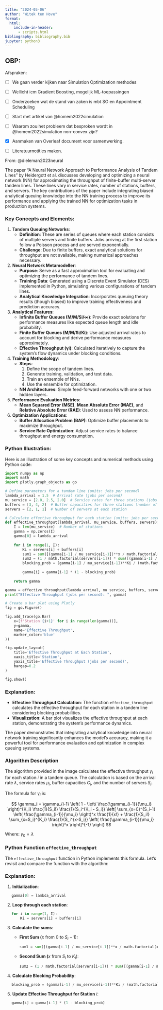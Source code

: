 ```yaml
---
title: "2024-05-06"
author: "Witek ten Hove"
format:
  html:
    include-in-header:
      - scripts.html
bibliography: bibliography.bib
jupyter: python3
---
```


## OBP:

Afspraken:

-   [ ] We gaan verder kijken naar Simulation Optimization methodes

-   [ ] Wellicht icm Gradient Boosting, mogelijk ML-toepassingen

-   [ ] Onderzoeken wat de stand van zaken is mbt SO en Appointment Scheduling

-   [ ] Start met artikel van @homem2022simulation

-   [ ] Waarom zou het probleem dat besproken wordt in @homem2022simulation non-convex zijn?

-   [x] Aanmaken van Overleaf document voor samenwerking.

-   [ ] Literatuurnotities maken.

From: @dieleman2023neural

The paper "A Neural Network Approach to Performance Analysis of Tandem Lines" by Heidergott et al. discusses developing and optimizing a neural network (NN) for approximating the throughput of finite-buffer multi-server tandem lines. These lines vary in service rates, number of stations, buffers, and servers. The key contributions of the paper include integrating biased analytical queuing knowledge into the NN training process to improve its performance and applying the trained NN for optimization tasks in production systems.

### Key Concepts and Elements:

1.  **Tandem Queuing Networks**:
    -   **Definition**: These are series of queues where each station consists of multiple servers and finite buffers. Jobs arriving at the first station follow a Poisson process and are served exponentially.
    -   **Challenge**: Due to finite buffers, exact analytical solutions for throughput are not available, making numerical approaches necessary.
2.  **Neural Network Metamodeller**:
    -   **Purpose**: Serve as a fast approximation tool for evaluating and optimizing the performance of tandem lines.
    -   **Training Data**: Generated using a Discrete Event Simulator (DES) implemented in Python, simulating various configurations of tandem lines.
    -   **Analytical Knowledge Integration**: Incorporates queuing theory results (though biased) to improve training effectiveness and prediction accuracy.
3.  **Analytical Features**:
    -   **Infinite Buffer Queues (M/M/Si/∞)**: Provide exact solutions for performance measures like expected queue length and idle probability.
    -   **Finite Buffer Queues (M/M/Si/Ki)**: Use adjusted arrival rates to account for blocking and derive performance measures approximately.
    -   **Effective Throughput (γi)**: Calculated iteratively to capture the system's flow dynamics under blocking conditions.
4.  **Training Methodology**:
    -   **Steps**:
        1.  Define the scope of tandem lines.
        2.  Generate training, validation, and test data.
        3.  Train an ensemble of NNs.
        4.  Use the ensemble for optimization.
    -   **NN Architectures**: Simple feed-forward networks with one or two hidden layers.
5.  **Performance Evaluation Metrics**:
    -   **Mean Squared Error (MSE)**, **Mean Absolute Error (MAE)**, and **Relative Absolute Error (RAE)**: Used to assess NN performance.
6.  **Optimization Applications**:
    -   **Buffer Allocation Problem (BAP)**: Optimize buffer placements to maximize throughput.
    -   **Service Rate Optimization**: Adjust service rates to balance throughput and energy consumption.

### Python Illustration:

Here is an illustration of some key concepts and numerical methods using Python code:

```python
import numpy as np
import math
import plotly.graph_objects as go

# Define parameters for a tandem line (units: jobs per second)
lambda_arrival = 1.5  # Arrival rate (jobs per second)
mu_service = [2.0, 2.5, 2.0]  # Service rates for three stations (jobs per second)
buffers = [3, 4, 2]  # Buffer capacities for three stations (number of jobs)
servers = [2, 1, 1]  # Number of servers at each station

# Calculate effective throughput for each station (units: jobs per second)
def effective_throughput(lambda_arrival, mu_service, buffers, servers):
    I = len(mu_service)  # Number of stations
    gamma = np.zeros(I)
    gamma[0] = lambda_arrival
    
    for i in range(1, I):
        Ki = servers[i] + buffers[i]
        sum1 = sum([(gamma[i-1] / mu_service[i-1])**x / math.factorial(x) for x in range(servers[i-1])])
        sum2 = (1 / math.factorial(servers[i-1])) * sum([(gamma[i-1] / mu_service[i-1])**x / servers[i-1]**(x - servers[i-1]) for x in range(servers[i-1], Ki + 1)])
        blocking_prob = (gamma[i-1] / mu_service[i-1])**Ki / (math.factorial(servers[i-1]) * servers[i-1]**(Ki - servers[i-1]) / (sum1 + sum2))
        
        gamma[i] = gamma[i-1] * (1 - blocking_prob)
    
    return gamma

gamma = effective_throughput(lambda_arrival, mu_service, buffers, servers)
print("Effective Throughput (jobs per second): ", gamma)

# Create a bar plot using Plotly
fig = go.Figure()

fig.add_trace(go.Bar(
    x=[f'Station {i+1}' for i in range(len(gamma))],
    y=gamma,
    name='Effective Throughput',
    marker_color='blue'
))

fig.update_layout(
    title='Effective Throughput at Each Station',
    xaxis_title='Station',
    yaxis_title='Effective Throughput (jobs per second)',
    bargap=0.2
)

fig.show()

```

### Explanation:

-   **Effective Throughput Calculation**: The function `effective_throughput` calculates the effective throughput for each station in a tandem line considering blocking probabilities.
-   **Visualization**: A bar plot visualizes the effective throughput at each station, demonstrating the system's performance dynamics.

The paper demonstrates that integrating analytical knowledge into neural network training significantly enhances the model's accuracy, making it a powerful tool for performance evaluation and optimization in complex queuing systems.

### Algorithm Description

The algorithm provided in the image calculates the effective throughput $\gamma_i$ for each station $i$ in a tandem queue. The calculation is based on the arrival rate $\lambda$, service rates $\mu_i$, buffer capacities $C_i$, and the number of servers $S_i$.

The formula for $\gamma_i$ is:

$$
\gamma_i = \gamma_{i-1} \left( 1 - \left( \frac{\gamma_{i-1}}{\mu_i} \right)^{K_i} \frac{1}{S_i!} \frac{1}{S_i^{K_i - S_i}} \left[ \sum_{x=0}^{S_i-1} \left( \frac{\gamma_{i-1}}{\mu_i} \right)^x \frac{1}{x!} + \frac{1}{S_i!} \sum_{x=S_i}^{K_i} \frac{1}{S_i^{x-S_i}} \left( \frac{\gamma_{i-1}}{\mu_i} \right)^x \right]^{-1} \right)
$$

Where: $\gamma_0 = \lambda$

### Python Function `effective_throughput`

The `effective_throughput` function in Python implements this formula. Let's revisit and compare the function with the algorithm:

### Explanation:

1.  **Initialization**:

``` python
   gamma[0] = lambda_arrival
```

2.  **Loop through each station**:

``` python
   for i in range(1, I):
       Ki = servers[i] + buffers[i]
```

3.  **Calculate the sums**:
    -   **First Sum (**$x$ from 0 to $S_i-1$):

        ``` python
        sum1 = sum([(gamma[i-1] / mu_service[i-1])**x / math.factorial(x) for x in range(servers[i-1])])
        ```

    -   **Second Sum (**$x$ from $S_i$ to $K_i$):

        ``` python
        sum2 = (1 / math.factorial(servers[i-1])) * sum([(gamma[i-1] / mu_service[i-1])**x / servers[i-1]**(x - servers[i-1]) for x in range(servers[i-1], Ki + 1)])
        ```
4.  **Calculate Blocking Probability**:

``` python
   blocking_prob = (gamma[i-1] / mu_service[i-1])**Ki / (math.factorial(servers[i-1]) * servers[i-1]**(Ki - servers[i-1]) / (sum1 + sum2))
```

5.  **Update Effective Throughput for Station** $i$:

``` python
   gamma[i] = gamma[i-1] * (1 - blocking_prob)
```
